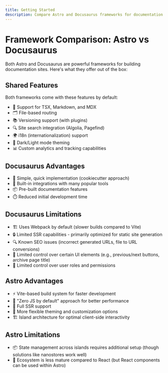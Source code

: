 ```yaml
---
title: Getting Started
description: Compare Astro and Docusaurus frameworks for documentation sites
---
```


# Framework Comparison: Astro vs Docusaurus

Both Astro and Docusaurus are powerful frameworks for building documentation sites. Here's what they offer out of the box:

## Shared Features

Both frameworks come with these features by default:
- 📝 Support for TSX, Markdown, and MDX
- 🗂️ File-based routing 
- 📚 Versioning support (with plugins)
- 🔍 Site search integration (Algolia, Pagefind)
- 🌍 i18n (internationalization) support
- 🎨 Dark/Light mode theming
- 📊 Custom analytics and tracking capabilities

## Docusaurus Advantages
- 🚀 Simple, quick implementation (cookiecutter approach)
- 🔌 Built-in integrations with many popular tools
- 📦 Pre-built documentation features
- ⏱️ Reduced initial development time

## Docusaurus Limitations
- 🏗️ Uses Webpack by default (slower builds compared to Vite)
- 🔒 Limited SSR capabilities - primarily optimized for static site generation
- 🔍 Known SEO issues (incorrect generated URLs, file to URL conversions)
- 🎨 Limited control over certain UI elements (e.g., previous/next buttons, archive page title)
- 👥 Limited control over user roles and permissions

## Astro Advantages
- ⚡ Vite-based build system for faster development
- 🎯 "Zero JS by default" approach for better performance
- 🔄 Full SSR support
- 🎨 More flexible theming and customization options
- 🏗️ Island architecture for optimal client-side interactivity

## Astro Limitations
- 📦 State management across islands requires additional setup (though solutions like nanostores work well)
- 🌱 Ecosystem is less mature compared to React (but React components can be used within Astro)


